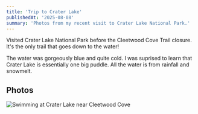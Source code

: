 ```yaml
---
title: 'Trip to Crater Lake'
publishedAt: '2025-08-08'
summary: 'Photos from my recent visit to Crater Lake National Park.'
---
```


Visited Crater Lake National Park before the Cleetwood Cove Trail closure. It's the only trail that goes down to the water!

The water was gorgeously blue and quite cold. I was suprised to learn that Crater Lake is essentially one big puddle. All the water is from rainfall and snowmelt.


## Photos

<Image
  src="/images/crater-lake/swimming_at_the_lake.jpg"
  alt="Swimming at Crater Lake near Cleetwood Cove"
  width={1400}
  height={933}
  sizes="100vw"
  priority
/>
